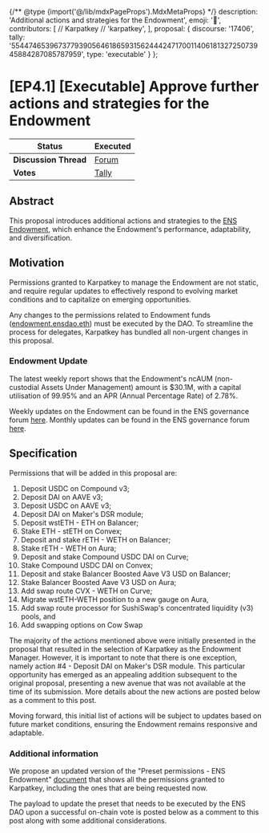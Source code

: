 {/** @type {import('@/lib/mdxPageProps').MdxMetaProps} */}
    description: 'Additional actions and strategies for the Endowment',
    emoji: '📖',
    contributors: [
        // Karpatkey
        // 'karpatkey',
    ],
    proposal: {
        discourse: '17406',
        tally: '55447465396737793905646186593156244424717001140618132725073945884287085787959',
        type: 'executable'
    }
};

# [EP4.1] [Executable] Approve further actions and strategies for the Endowment

| **Status**            | Executed                                                                                                                    |
| --------------------- | ------------------------------------------------------------------------------------------------------------------------- |
| **Discussion Thread** | [Forum](https://discuss.ens.domains/t/17406)                                                                                |
| **Votes**             | [Tally](https://www.tally.xyz/gov/ens/proposal/55447465396737793905646186593156244424717001140618132725073945884287085787959)   |

## Abstract

This proposal introduces additional actions and strategies to the [ENS Endowment](https://discuss.ens.domains/t/ep3-4-executable-fund-the-endowment-first-tranche/16277?u=alisha.eth), which enhance the Endowment's performance, adaptability, and diversification.

## Motivation

Permissions granted to Karpatkey to manage the Endowment are not static, and require regular updates to effectively respond to evolving market conditions and to capitalize on emerging opportunities.

Any changes to the permissions related to Endowment funds ([endowment.ensdao.eth](https://etherscan.io/address/0x4F2083f5fBede34C2714aFfb3105539775f7FE64)) must be executed by the DAO. To streamline the process for delegates, Karpatkey has bundled all non-urgent changes in this proposal.

### Endowment Update

The latest weekly report shows that the Endowment's ncAUM (non-custodial Assets Under Management) amount is $30.1M, with a capital utilisation of 99.95% and an APR (Annual Percentage Rate) of 2.78%.

Weekly updates on the Endowment can be found in the ENS governance forum [here](https://discuss.ens.domains/t/endowment-weekly-reports/16665?u=alisha.eth). Monthly updates can be found in the ENS governance forum [here](https://discuss.ens.domains/t/ens-financial-reporting-by-steakhouse/16601?u=alisha.eth).

## Specification

Permissions that will be added in this proposal are:

1. Deposit USDC on Compound v3;
2. Deposit DAI on AAVE v3;
3. Deposit USDC on AAVE v3;
4. Deposit DAI on Maker's DSR module;
5. Deposit wstETH - ETH on Balancer;
6. Stake ETH - stETH on Convex;
7. Deposit and stake rETH - WETH on Balancer;
8. Stake rETH - WETH on Aura;
9. Deposit and stake Compound USDC DAI on Curve;
10. Stake Compound USDC DAI on Convex;
11. Deposit and stake Balancer Boosted Aave V3 USD on Balancer;
12. Stake Balancer Boosted Aave V3 USD on Aura;
13. Add swap route CVX - WETH on Curve;
14. Migrate wstETH-WETH position to a new gauge on Aura,
15. Add swap route processor for SushiSwap's concentrated liquidity (v3) pools, and
16. Add swapping options on Cow Swap

The majority of the actions mentioned above were initially presented in the proposal that resulted in the selection of Karpatkey as the Endowment Manager. However, it is important to note that there is one exception, namely action #4 - Deposit DAI on Maker's DSR module. This particular opportunity has emerged as an appealing addition subsequent to the original proposal, presenting a new avenue that was not available at the time of its submission. More details about the new actions are posted below as a comment to this post.

Moving forward, this initial list of actions will be subject to updates based on future market conditions, ensuring the Endowment remains responsive and adaptable.

### Additional information

We propose an updated version of the "Preset permissions - ENS Endowment" [document](https://docs.google.com/document/d/1ccSDe25I9ojvlbPGT5acqD71LOY9U8xkjBYWJgjJtgI/edit?usp=sharing) that shows all the permissions granted to Karpatkey, including the ones that are being requested now.

The payload to update the preset that needs to be executed by the ENS DAO upon a successful on-chain vote is posted below as a comment to this post along with some additional considerations.
